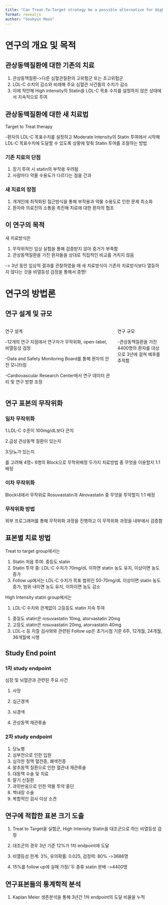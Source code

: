 ---
title: "Can Treat-To-Target strategy be a possible alternative for High Intensity Statin?"
format: revealjs
author: "Soohyun Moon"
---
# 연구의 개요 및 목적
## 관상동맥질환에 대한 기존의 치료
1. 관상동맥질환->다른 심혈관질환의 고위험군 또는 초고위험군
2. LDL-C 수치의 감소와 비례해 주요 심혈관 사건들의 수치가 감소
3. 이에 착안해 High intensity의 Statin을 LDL-C 목표 수치를 설정하지 않은 상태에서 지속적으로 투여

## 관상동맥질환에 대한 새 치료법
Target to Treat therapy

-환자의 LDL-C 목표수치를 설정하고 Moderate Intensity의 Statin 투여에서 시작해 LDL-C 목표수치에 도달할 수 있도록 상황에 맞춰 Statin 투여를 조절하는 방법

::: {.panel-tabset}

### 기존 치료의 단점
1. 장기 투여 시 statin의 부작용 우려됨
2. 사람마다 약물 수용도가 다르다는 점을 간과

### 새 치료의 장점
1. 개개인에 최적화된 접근방식을 통해 부작용과 약물 수용도로 인한 문제 최소화
2. 환자와 의료진의 소통을 촉진해 치료에 대한 환자의 협조

:::

## 이 연구의 목적
새 치료방식은

1. 무작위적인 임상 실험을 통해 검증받지 않아 증거가 부족함
2. 관상동맥질환을 가진 환자들을 상대로 직접적인 비교를 거치지 않음

-> 3년 동안 임상적 결과를 관찰하였을 때 새 치료방식이 기존의 치료방식보다 열등하지 않다는 것을 비열등성 검정을 통해서 증명!

# 연구의 방법론
## 연구 설계 및 규모
::::{.columns}

:::{.column width="70%"}
연구 설계

-12개의 연구 지점에서 연구자가 무작위화, open-label, 비열등성 검정

-Data and Safety Monitoring Board를 통해 환자의 안전 모니터링

-Cardiovascular Research Center에서 연구 데이터 관리 및 연구 방향 조정
:::

:::{.column width="30%"}
연구 규모

-관상동맥질환을 가진 4400명의 환자를 대상으로 3년에 걸쳐 예후를 추적함
:::

::::

## 연구 표본의 무작위화

::: {.panel-tabset}

### 일차 무작위화
1.LDL-C 수준이 100mg/dL보다 큰지

2.급성 관상동맥 질환이 있는지

3.당뇨가 있는지

를 고려해 4명~ 6명의 Block으로 무작위배정
두가지 치료방법 중 무엇을 이용할지 1:1 배정

### 이차 무작위화
Block내에서 무작위로 Rosuvastatin과 Atrovastatin 중 무엇을 투약할지 1:1 배정

### 무작위화 방법
외부 프로그래머를 통해 무작위화 과정을 진행하고 이 무작위화 과정을 내부에서 검증함

:::

## 표본별 치료 방법{.smaller}

Treat to target group에서는

::: {.incremental}
1) Statin 처음 투여: 중등도 statin
2) Statin 투약 중: LDL-C 수치가 70mg/dL 이하면 statin 농도 유지, 이상이면 농도 증가
3) Follow up에서는 LDL-C 수치가 목표 범위인 50-70mg/dL 이상이면 statin 농도 증가, 범위 내이면 농도 유지, 이하이면 농도 감소
:::



High Intensity statin group에서는

::: {.incremental}
1) LDL-C 수치와 관계없이 고등등도 statin 지속 투여
:::

::: aside
1) 중등도 statin은 rosuvastatin 10mg, atorvastatin 20mg
2) 고등도 statin은 rosuvastatin 20mg, atorvastatin 40mg
3) LDL-c 등 지질 검사와와 관련된  Follow up은 초기시점 기준 6주, 12개월, 24개월, 36개월에 시행
:::

## Study End point

::: {.panel-tabset}

### 1차 study endpoint
심장 및 뇌혈관과 관련된 주요 사건

1) 사망

2) 심근경색

3) 뇌경색

4) 관상동맥 재관류술

### 2차 study  endpoint
1) 당뇨병
2) 심부전으로 인한 입원
3) 심각한 정맥 혈전증, 폐색전증
4) 말초동맥 질환으로 인한 혈관내 재관류술
5) 대동맥 수술 및 치료
6) 말기 신질환
7) 과민반응으로 인한 약물 투약 중단
8) 백내장 수술
9) 복합적인 검사 이상 소견

:::

## 연구에 적합한 표본 크기 도출

:::{.incremental}



1) Treat to Target을 실험군, High Intensity Statin을 대조군으로 하는 비열등성 검정

2) 대조군의 경우 3년 기준 12%가 1차 endpoint에 도달

3) 비열등성 한계: 3%, 유의확률: 0.025, 검정력: 80%
->3686명

4) 15%를 follow up에 실패 가정/ 두 종류 statin 분배 ->4400명

:::


## 연구표본들의 통계학적 분석
1) Kaplan Meier 생존분석을 통해 3년간 1차 endpoint의 도달 비율을 누적 













